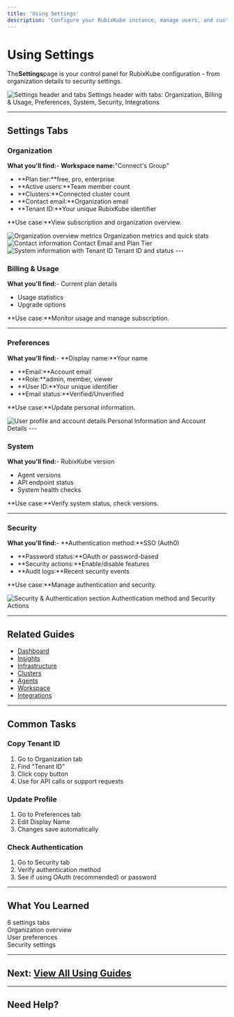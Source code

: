 ```yaml
---
title: 'Using Settings'
description: 'Configure your RubixKube instance, manage users, and customize preferences'
---
```


# Using Settings

The**Settings**page is your control panel for RubixKube configuration - from organization details to security settings.

<Frame>
  <img
    src="/images/using/using-settings-01-header.png"
    alt="Settings header and tabs"
  />
  <Caption>Settings header with tabs: Organization, Billing & Usage, Preferences, System, Security, Integrations</Caption>
</Frame>

---

## Settings Tabs

### Organization

**What you'll find:**- **Workspace name:**"Connect's Group"
- **Plan tier:**free, pro, enterprise
- **Active users:**Team member count
- **Clusters:**Connected cluster count
- **Contact email:**Organization email
- **Tenant ID:**Your unique RubixKube identifier

**Use case:**View subscription and organization overview.

<Frame>
  <img
    src="/images/using/using-settings-02-organization.png"
    alt="Organization overview metrics"
  />
  <Caption>Organization metrics and quick stats</Caption>
</Frame>

<Frame>
  <img
    src="/images/using/using-settings-04-contact.png"
    alt="Contact information"
  />
  <Caption>Contact Email and Plan Tier</Caption>
</Frame>

<Frame>
  <img
    src="/images/using/using-settings-03-system-tenant.png"
    alt="System information with Tenant ID"
  />
  <Caption>Tenant ID and status</Caption>
</Frame>
---

### Billing & Usage

**What you'll find:**- Current plan details
- Usage statistics
- Upgrade options

**Use case:**Monitor usage and manage subscription.

---

### Preferences

**What you'll find:**- **Display name:**Your name
- **Email:**Account email  
- **Role:**admin, member, viewer
- **User ID:**Your unique identifier
- **Email status:**Verified/Unverified

**Use case:**Update personal information.

<Frame>
  <img
    src="/images/using/using-settings-05-user-profile.png"
    alt="User profile and account details"
  />
  <Caption>Personal Information and Account Details</Caption>
</Frame>
---

### System

**What you'll find:**- RubixKube version
- Agent versions
- API endpoint status
- System health checks

**Use case:**Verify system status, check versions.

---

### Security

**What you'll find:**- **Authentication method:**SSO (Auth0)
- **Password status:**OAuth or password-based
- **Security actions:**Enable/disable features
- **Audit logs:**Recent security events

**Use case:**Manage authentication and security.

<Frame>
  <img
    src="/images/using/using-settings-06-security.png"
    alt="Security & Authentication section"
  />
  <Caption>Authentication method and Security Actions</Caption>
</Frame>

---

## Related Guides

- [Dashboard](/using/dashboard)
- [Insights](/using/insights)
- [Infrastructure](/using/infrastructure)
- [Clusters](/using/clusters)
- [Agents](/using/agents)
- [Workspace](/using/workspace)
- [Integrations](/using/integrations)

---

## Common Tasks

### Copy Tenant ID

1. Go to Organization tab
2. Find "Tenant ID"  
3. Click copy button
4. Use for API calls or support requests

### Update Profile

1. Go to Preferences tab
2. Edit Display Name
3. Changes save automatically

### Check Authentication

1. Go to Security tab
2. Verify authentication method
3. See if using OAuth (recommended) or password

---

## What You Learned

 6 settings tabs  
 Organization overview  
 User preferences  
 Security settings  

---

## Next: [View All Using Guides](/using/dashboard)

---

## Need Help?


<ContactSupport />

